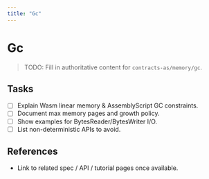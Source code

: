 ```yaml
---
title: "Gc"
---
```


# Gc

> TODO: Fill in authoritative content for `contracts-as/memory/gc`.

## Tasks
- [ ] Explain Wasm linear memory & AssemblyScript GC constraints.
- [ ] Document max memory pages and growth policy.
- [ ] Show examples for BytesReader/BytesWriter I/O.
- [ ] List non-deterministic APIs to avoid.

## References
- Link to related spec / API / tutorial pages once available.
